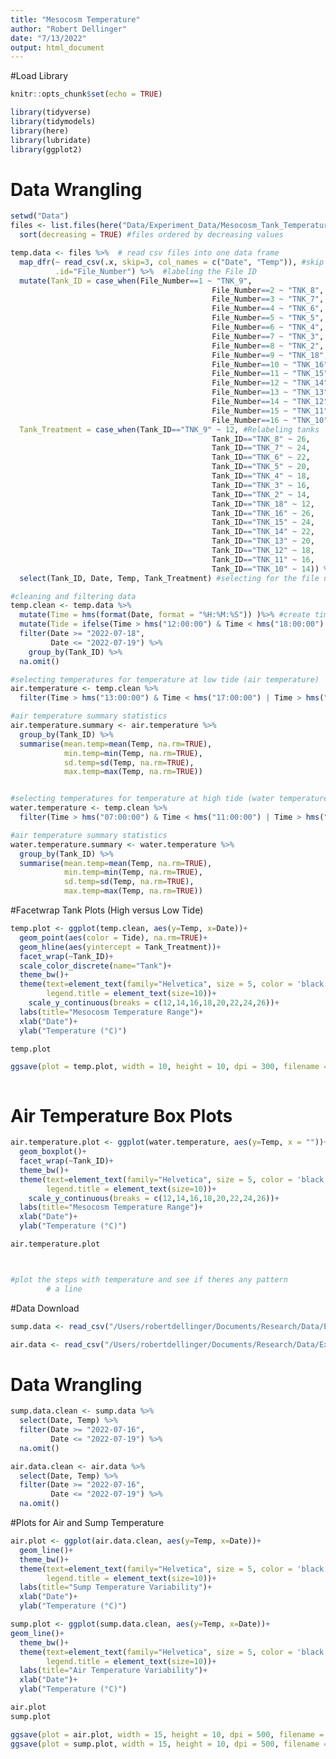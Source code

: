 ```yaml
---
title: "Mesocosm Temperature"
author: "Robert Dellinger"
date: "7/13/2022"
output: html_document
---
```


#Load Library

```r
knitr::opts_chunk$set(echo = TRUE)

library(tidyverse)
library(tidymodels)
library(here)
library(lubridate)
library(ggplot2)


```

# Data Wrangling

```r
setwd("Data")
files <- list.files(here("Data/Experiment_Data/Mesocosm_Tank_Temperatures/Tanks"), pattern = ".csv", full.names = TRUE) %>% 
  sort(decreasing = TRUE) #files ordered by decreasing values

temp.data <- files %>%  # read csv files into one data frame
  map_dfr(~ read_csv(.x, skip=3, col_names = c("Date", "Temp")), #skip first rows of metadata and rename columns
          .id="File_Number") %>%  #labeling the File ID
  mutate(Tank_ID = case_when(File_Number==1 ~ "TNK_9", 
                                             File_Number==2 ~ "TNK_8",
                                             File_Number==3 ~ "TNK_7",
                                             File_Number==4 ~ "TNK_6",
                                             File_Number==5 ~ "TNK_5",
                                             File_Number==6 ~ "TNK_4",
                                             File_Number==7 ~ "TNK_3",
                                             File_Number==8 ~ "TNK_2",
                                             File_Number==9 ~ "TNK_18",
                                             File_Number==10 ~ "TNK_16",
                                             File_Number==11 ~ "TNK_15",
                                             File_Number==12 ~ "TNK_14",
                                             File_Number==13 ~ "TNK_13",
                                             File_Number==14 ~ "TNK_12",
                                             File_Number==15 ~ "TNK_11",
                                             File_Number==16 ~ "TNK_10"), 
  Tank_Treatment = case_when(Tank_ID=="TNK_9" ~ 12, #Relabeling tanks 
                                             Tank_ID=="TNK_8" ~ 26,
                                             Tank_ID=="TNK_7" ~ 24,
                                             Tank_ID=="TNK_6" ~ 22,
                                             Tank_ID=="TNK_5" ~ 20,
                                             Tank_ID=="TNK_4" ~ 18,
                                             Tank_ID=="TNK_3" ~ 16,
                                             Tank_ID=="TNK_2" ~ 14,
                                             Tank_ID=="TNK_18" ~ 12,
                                             Tank_ID=="TNK_16" ~ 26,
                                             Tank_ID=="TNK_15" ~ 24,
                                             Tank_ID=="TNK_14" ~ 22,
                                             Tank_ID=="TNK_13" ~ 20,
                                             Tank_ID=="TNK_12" ~ 18,
                                             Tank_ID=="TNK_11" ~ 16,
                                             Tank_ID=="TNK_10" ~ 14)) %>% 
  select(Tank_ID, Date, Temp, Tank_Treatment) #selecting for the file number, date and temperature data


```


```r

#cleaning and filtering data
temp.clean <- temp.data %>% 
  mutate(Time = hms(format(Date, format = "%H:%M:%S")) )%>% #create time column 
  mutate(Tide = ifelse(Time > hms("12:00:00") & Time < hms("18:00:00") | Time > hms("00:00:00") & Time < hms("06:00:00"), "Low","High")) %>% #tide column
  filter(Date >= "2022-07-18",
         Date <= "2022-07-19") %>% 
    group_by(Tank_ID) %>% 
  na.omit()

#selecting temperatures for temperature at low tide (air temperature)
air.temperature <- temp.clean %>%
  filter(Time > hms("13:00:00") & Time < hms("17:00:00") | Time > hms("01:00:00") & Time < hms("05:00:00"))

#air temperature summary statistics 
air.temperature.summary <- air.temperature %>% 
  group_by(Tank_ID) %>% 
  summarise(mean.temp=mean(Temp, na.rm=TRUE),
            min.temp=min(Temp, na.rm=TRUE),
            sd.temp=sd(Temp, na.rm=TRUE),
            max.temp=max(Temp, na.rm=TRUE))


#selecting temperatures for temperature at high tide (water temperature)
water.temperature <- temp.clean %>%
  filter(Time > hms("07:00:00") & Time < hms("11:00:00") | Time > hms("19:00:00") & Time < hms("23:00:00"))

#air temperature summary statistics 
water.temperature.summary <- water.temperature %>% 
  group_by(Tank_ID) %>% 
  summarise(mean.temp=mean(Temp, na.rm=TRUE),
            min.temp=min(Temp, na.rm=TRUE),
            sd.temp=sd(Temp, na.rm=TRUE),
            max.temp=max(Temp, na.rm=TRUE))

```


#Facetwrap Tank Plots (High versus Low Tide)

```r

temp.plot <- ggplot(temp.clean, aes(y=Temp, x=Date))+
  geom_point(aes(color = Tide), na.rm=TRUE)+
  geom_hline(aes(yintercept = Tank_Treatment))+
  facet_wrap(~Tank_ID)+
  scale_color_discrete(name="Tank")+
  theme_bw()+
  theme(text=element_text(family="Helvetica", size = 5, color = 'black'),
        legend.title = element_text(size=10))+
    scale_y_continuous(breaks = c(12,14,16,18,20,22,24,26))+
  labs(title="Mesocosm Temperature Range")+
  xlab("Date")+
  ylab("Temperature (°C)")

temp.plot

ggsave(plot = temp.plot, width = 10, height = 10, dpi = 300, filename = "temp.plot.png")



```
# Air Temperature Box Plots

```r



air.temperature.plot <- ggplot(water.temperature, aes(y=Temp, x = ""))+
  geom_boxplot()+
  facet_wrap(~Tank_ID)+
  theme_bw()+
  theme(text=element_text(family="Helvetica", size = 5, color = 'black'),
        legend.title = element_text(size=10))+
    scale_y_continuous(breaks = c(12,14,16,18,20,22,24,26))+
  labs(title="Mesocosm Temperature Range")+
  xlab("Date")+
  ylab("Temperature (°C)")

air.temperature.plot



#plot the steps with temperature and see if theres any pattern 
        # a line 
```

#Data Download

```r

sump.data <- read_csv("/Users/robertdellinger/Documents/Research/Data/Experiment_Data/Mesocosm_Tank_Temperatures/Air_And_Sump/TNK-SMP-SN20569984.csv", skip=3, col_names = c("Date", "Temp"))

air.data <- read_csv("/Users/robertdellinger/Documents/Research/Data/Experiment_Data/Mesocosm_Tank_Temperatures/Air_And_Sump/AIR-SN20565251.csv", skip=3, col_names = c("Date", "Temp"))

```

# Data Wrangling

```r

sump.data.clean <- sump.data %>% 
  select(Date, Temp) %>% 
  filter(Date >= "2022-07-16",
         Date <= "2022-07-19") %>% 
  na.omit()

air.data.clean <- air.data %>% 
  select(Date, Temp) %>% 
  filter(Date >= "2022-07-16",
         Date <= "2022-07-19") %>% 
  na.omit()

```

#Plots for Air and Sump Temperature

```r


air.plot <- ggplot(air.data.clean, aes(y=Temp, x=Date))+
  geom_line()+
  theme_bw()+
  theme(text=element_text(family="Helvetica", size = 5, color = 'black'),
        legend.title = element_text(size=10))+
  labs(title="Sump Temperature Variability")+
  xlab("Date")+
  ylab("Temperature (°C)")

sump.plot <- ggplot(sump.data.clean, aes(y=Temp, x=Date))+
geom_line()+
  theme_bw()+
  theme(text=element_text(family="Helvetica", size = 5, color = 'black'),
        legend.title = element_text(size=10))+
  labs(title="Air Temperature Variability")+
  xlab("Date")+
  ylab("Temperature (°C)")

air.plot
sump.plot

ggsave(plot = air.plot, width = 15, height = 10, dpi = 500, filename = "temp.plot.png")
ggsave(plot = sump.plot, width = 15, height = 10, dpi = 500, filename = "temp.plot.png")


```

